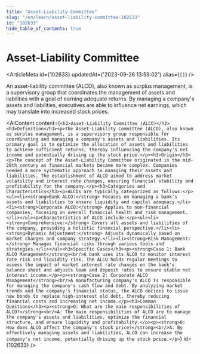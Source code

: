 ```yaml
---
title: "Asset-Liability Committee"
slug: "/en/learn/asset-liability-committee-102633"
id: "102633"
hide_table_of_contents: true
---
```



# Asset-Liability Committee

<ArticleMeta id={102633} updatedAt={'2023-09-26 13:59:02'} alias={`[]`} />
<div className='border-solid border-b border-t-0 my-4 border-[var(--ifm-color-gray-300)]' />

An asset-liability committee (ALCO), also known as surplus management, is a supervisory group that coordinates the management of assets and liabilities with a goal of earning adequate returns. By managing a company's assets and liabilities, executives are able to influence net earnings, which may translate into increased stock prices.

<AIContent content={`<h2>Asset-Liability Committee (ALCO)</h2><h3>Definition</h3><p>The Asset-Liability Committee (ALCO), also known as surplus management, is a supervisory group responsible for coordinating and managing a company's assets and liabilities. Its primary goal is to optimize the allocation of assets and liabilities to achieve sufficient returns, thereby influencing the company's net income and potentially driving up the stock price.</p><h3>Origin</h3><p>The concept of the Asset-Liability Committee originated in the mid-20th century as financial markets became more complex. Companies needed a more systematic approach to managing their assets and liabilities. The establishment of ALCO aimed to address market volatility and interest rate changes, ensuring financial stability and profitability for the company.</p><h3>Categories and Characteristics</h3><p>ALCOs are typically categorized as follows:</p><ul><li><strong>Bank ALCO:</strong> Focuses on managing a bank's assets and liabilities to ensure liquidity and capital adequacy.</li><li><strong>Corporate ALCO:</strong> Applies to non-financial companies, focusing on overall financial health and risk management.</li></ul><p>Characteristics of ALCO include:</p><ul><li><strong>Comprehensive:</strong> Covers all assets and liabilities of the company, providing a holistic financial perspective.</li><li><strong>Dynamic Adjustment:</strong> Adjusts dynamically based on market changes and company strategy.</li><li><strong>Risk Management:</strong> Manages financial risks through various tools and strategies.</li></ul><h3>Specific Cases</h3><p><strong>Case 1: Bank ALCO Management</strong><br/>A bank uses its ALCO to monitor interest rate risk and liquidity risk. The ALCO holds regular meetings to assess the impact of market interest rate changes on the bank's balance sheet and adjusts loan and deposit rates to ensure stable net interest income.</p><p><strong>Case 2: Corporate ALCO Management</strong><br/>A manufacturing company's ALCO is responsible for managing the company's cash flow and debt. By analyzing market trends and the company's financial status, the ALCO decides to issue new bonds to replace high-interest old debt, thereby reducing financial costs and increasing net income.</p><h3>Common Questions</h3><p><strong>Q: What are the main responsibilities of ALCO?</strong><br/>A: The main responsibilities of ALCO are to manage the company's assets and liabilities, optimize the financial structure, and ensure liquidity and profitability.</p><p><strong>Q: How does ALCO affect the company's stock price?</strong><br/>A: By effectively managing assets and liabilities, ALCO can increase the company's net income, potentially driving up the stock price.</p>`} id={102633} />
